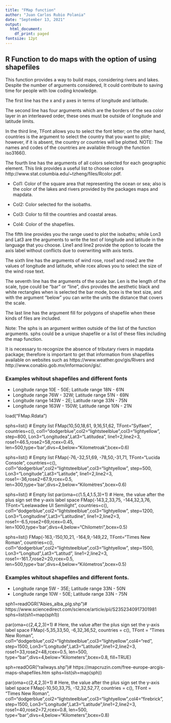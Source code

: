 ```yaml
---
title: "FMap function"
author: "Juan Carlos Rubio Polania"
date: "September 13, 2021"
output:
  html_document:
    df_print: paged
fontsize: 12pt
---
```


## R Function to do maps with the option of using shapefiles

This function provides a way to build maps, considering rivers and lakes. 
Despite the number of arguments considered, It could contribute to saving 
time for people with low coding knowledge.

The first line has the x and y axes in terms of longitude and latitude.

The second line has four arguments which are the borders of the sea color 
layer in an interleaved order, these ones must be outside of longitude and 
latitude limits.

In the third line, TFont allows you to select the font letter; on the other 
hand, countries is the argument to select the country that you want to plot; 
however, if it is absent, the country or countries will be plotted. 
NOTE: The names and codes of the countries are available through the function 
iso3166().

The fourth line has the arguments of all colors selected for each geographic 
element. This link provides a useful list to choose colors 
http://www.stat.columbia.edu/~tzheng/files/Rcolor.pdf.

* Col1: Color of the square area that representing the ocean or sea; also is 
the color of the lakes and rivers provided by the packages maps and mapdata.

* Col2: Color selected for the isobaths.

* Col3: Color to fill the countries and coastal areas.

* Col4: Color of the shapefiles.

The fifth line provides you the range used to plot the isobaths; while Lon3 and 
Lat3 are the arguments to write the text of longitude and latitude in the language
that you choose. Line1 and line2 provide the option to locate the axis label without
conflicts due to overwriting with axis texts.

The sixth line has the arguments of wind rose, rose1 and rose2 are the values of 
longitude and latitude, while rcex allows you to select the size of the wind rose text.  

The seventh line has the arguments of the scale bar. Len is the length of the scale, 
type could be “bar” or “line”, divs provides the aesthetic black and white rectangles 
when is selected the bar mode, bcex is the text size, and with the argument “below” you
can write the units the distance that covers the scale.

The last line has the argument fill for polygons of shapefile when these kinds of files 
are included.

Note: The sphs is an argument written outside of the list of the function arguments. sphs
could be a unique shapefile or a list of these files including the map function.

It is necessary to recognize the absence of tributary rivers in mapdata package; 
therefore is important to get that information from shapefiles available on websites
such as https://www.weather.gov/gis/Rivers and http://www.conabio.gob.mx/informacion/gis/.

### Examples whitout shapefiles and different fonts

* Longitude range 10E - 50E; Latitude range 18N - 61N
* Longitude range 76W - 32W; Latitude range 51N - 69N
* Longitude range 143W - 2E; Latitude range 33N - 75N
* Longitude range 163W - 150W; Latitude range 10N - 21N


load("FMap.Rdata")

sphs=list() # Empty list
FMap(10,50,18,61,
     9,16,51,62,
      TFont="Sylfaen",
      countries=c(),
      col1="dodgerblue",col2="lightsteelblue",col3="lightyellow",
      step=800,
      Lon3="Longitudea",Lat3="Latitudea", line1=2,line2=3,
      rose1=46.5,rose2=58,rcex=0.45,
      len=500,type='bar',divs=4,below="Kilometroak",bcex=0.6)


sphs=list() # Empty list
FMap(-76,-32,51,69,
     -78,50,-31,71,
     TFont="Lucida Console",
     countries=c(),
     col1="dodgerblue",col2="lightsteelblue",col3="lightyellow",
     step=500,
     Lon3="Longitude",Lat3="Latitude", line1=2,line2=3,
     rose1=-36,rose2=67.9,rcex=0.5,
     len=300,type='bar',divs=2,below="Kilomètres",bcex=0.6)

sphs=list() # Empty list
par(oma=c(1.5,4,1.5,3)+1) # Here, the value after the plus sign set the y-axis label space 
FMap(-143,2,33,75,
     -144,32,3,76,
     TFont="Leelawadee UI Semilight",
     countries=c(),
     col1="dodgerblue",col2="lightsteelblue",col3="lightyellow",
     step=1200,
     Lon3="Longitudine",Lat3="Latitudine", line1=2,line2=3,
     rose1=-6.5,rose2=69,rcex=0.45,
     len=1000,type='bar',divs=4,below="Chilometri",bcex=0.5)

sphs=list()
FMap(-163,-150,10,21,
     -164,9,-149,22,
     TFont="Times New Roman",
     countries=c(),
     col1="dodgerblue",col2="lightsteelblue",col3="lightyellow",
     step=1500,
     Lon3="Longitud",Lat3="Latitud", line1=2,line2=3,
     rose1=-161.7,rose2=20,rcex=0.5,
     len=500,type='bar',divs=4,below="Kilómetros",bcex=0.5)


### Examples whitout shapefiles and different fonts.

* Longitude range 5W - 35E; Latitude range 33N - 50N
* Longitude range 10W - 50E; Latitude range 33N - 75N


sph1=readOGR("Abies_alba_plg.shp")# https://www.sciencedirect.com/science/article/pii/S2352340917301981 
sphs=list(sh1=map(sph1))

par(oma=c(2,4,2,3)+1) # Here, the value after the plus sign set the y-axis label space 
FMap(-5,35,33,50,
     -6,32,36,52,
     countries = c(),
     TFont = "Times New Roman",
     col1="dodgerblue",col2="lightsteelblue",col3="lightyellow",col4="red",
     step=1500,
     Lon3="Longitude",Lat3="Latitude",line1=2,line2=3,
     rose1=33,rose2=48,rcex=0.5,
     len=500, type="bar",divs=4,below="Kilometers",bcex=0.8,
     fill=TRUE)

sph=readOGR("railways.shp")# https://mapcruzin.com/free-europe-arcgis-maps-shapefiles.htm
sphs=list(sh=map(sph))

par(oma=c(2,4,2,3)+1) # Here, the value after the plus sign set the y-axis label space 
FMap(-10,50,33,75,
     -12,32,52,77,
     countries = c(),
     TFont = "Times New Roman",
     col1="dodgerblue",col2="lightsteelblue",col3="lightyellow",col4="firebrick",
     step=1500,
     Lon3="Longitude",Lat3="Latitude",line1=2,line2=3,
     rose1=40,rose2=72,rcex=0.8,
     len=500, type="bar",divs=4,below="Kilometers",bcex=0.8)
   

